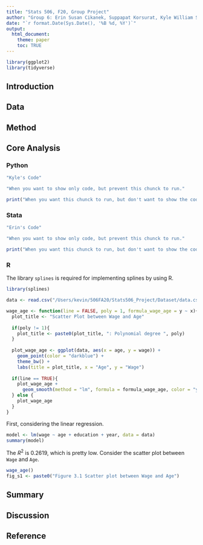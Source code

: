 ```yaml
---
title: "Stats 506, F20, Group Project"
author: "Group 6: Erin Susan Cikanek, Suppapat Korsurat, Kyle William Schulz"
date: "`r format.Date(Sys.Date(), '%B %d, %Y')`"
output:
  html_document:
    theme: paper
    toc: TRUE
---
```


```r
library(ggplot2)
library(tidyverse)
```

## Introduction

## Data 

## Method

## Core Analysis {.tabset}
### Python
```r
"Kyle's Code"
```

```r
"When you want to show only code, but prevent this chunck to run."
```

```r
print("When you want this chunck to run, but don't want to show the code.")
```

### Stata
```r
"Erin's Code"
```

```r
"When you want to show only code, but prevent this chunck to run."
```

```r
print("When you want this chunck to run, but don't want to show the code.")
```

### R
The library `splines` is required for implementing splines by using R.
```r
library(splines)
```

```r
data <- read.csv("/Users/kevin/506FA20/Stats506_Project/Dataset/data.csv")
```

```r
wage_age <- function(line = FALSE, poly = 1, formula_wage_age = y ~ x){
  plot_title <- "Scatter Plot between Wage and Age"
  
  if(poly != 1){
    plot_title <- paste0(plot_title, ": Polynomial degree ", poly)
  }
  
  plot_wage_age <- ggplot(data, aes(x = age, y = wage)) + 
    geom_point(color = "darkblue") +
    theme_bw() +
    labs(title = plot_title, x = "Age", y = "Wage")
  
  if(line == TRUE){
    plot_wage_age + 
      geom_smooth(method = "lm", formula = formula_wage_age, color = "yellow")
  } else {
    plot_wage_age
  }
}
```

First, considering the linear regression.
```r
model <- lm(wage ~ age + education + year, data = data)
summary(model)
```

The $R^2$ is 0.2619, which is pretty low. Consider the scatter plot between 
`Wage` and `Age`.

```r
wage_age()
fig_s1 <- paste0("Figure 3.1 Scatter plot between Wage and Age")
```



## Summary
## Discussion
## Reference



